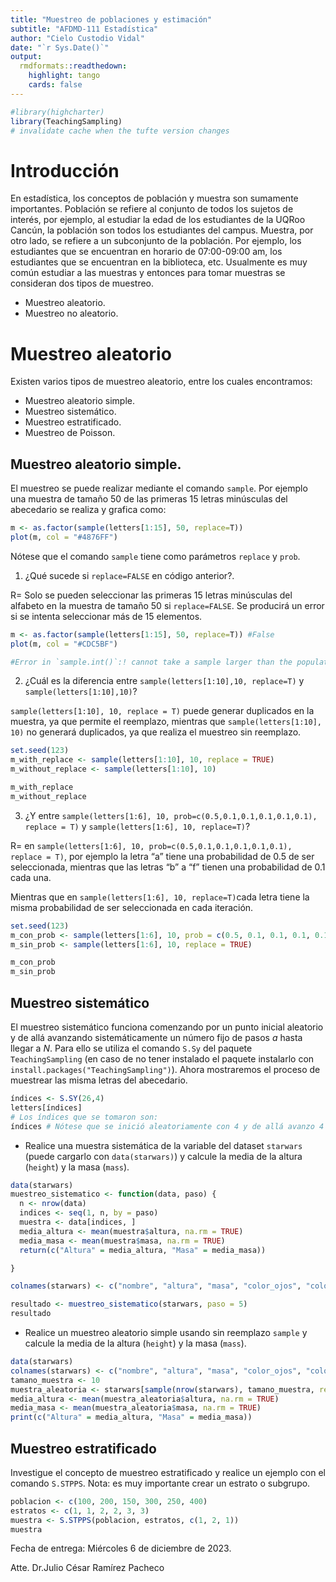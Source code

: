 ---
title: "Muestreo de poblaciones y estimación"
subtitle: "AFDMD-111 Estadística"
author: "Cielo Custodio Vidal"
date: "`r Sys.Date()`"
output:
  rmdformats::readthedown:
    highlight: tango
    cards: false
---

```{r setup, include=FALSE}
#library(highcharter)
library(TeachingSampling)
# invalidate cache when the tufte version changes
```




# Introducción

En estadística, los conceptos de población y muestra son sumamente importantes. Población se refiere al conjunto de todos los sujetos de interés, por ejemplo, al estudiar la edad de los estudiantes de la UQRoo Cancún, la población son todos los estudiantes del campus. Muestra, por otro lado, se refiere a un subconjunto de la población. Por ejemplo, los estudiantes que se encuentran en horario de 07:00-09:00 am, los estudiantes que se encuentran en la biblioteca, etc. Usualmente es muy común estudiar a las muestras y entonces para tomar muestras se consideran dos tipos de muestreo.

- Muestreo aleatorio.
- Muestreo no aleatorio.


# Muestreo aleatorio

Existen varios tipos de muestreo aleatorio, entre los cuales encontramos:

- Muestreo aleatorio simple.
- Muestreo sistemático.
- Muestreo estratificado.
- Muestreo de Poisson.

## Muestreo aleatorio simple.

El muestreo se puede realizar mediante el comando `sample`. Por ejemplo una muestra de tamaño $50$ de las primeras $15$ letras minúsculas del abecedario se realiza y grafica como:

```{r sampSR}
m <- as.factor(sample(letters[1:15], 50, replace=T))
plot(m, col = "#4876FF")
```

Nótese que el comando `sample` tiene como parámetros `replace` y `prob`. 

1. ¿Qué sucede si `replace=FALSE` en código anterior?.

R= Solo se pueden seleccionar las primeras 15 letras minúsculas del alfabeto en la muestra de tamaño 50 si `replace=FALSE`. Se producirá un error si se intenta seleccionar más de 15 elementos.

```{r}
m <- as.factor(sample(letters[1:15], 50, replace=T)) #False
plot(m, col = "#CDC5BF")

#Error in `sample.int()`:! cannot take a sample larger than the population when 'replace = FALSE'
```

2. ¿Cuál es la diferencia entre `sample(letters[1:10],10, replace=T)` y `sample(letters[1:10],10)`?

`sample(letters[1:10], 10, replace = T)` puede generar duplicados en la muestra, ya que permite el reemplazo, mientras que `sample(letters[1:10], 10)` no generará duplicados, ya que realiza el muestreo sin reemplazo.
```{r}
set.seed(123)
m_with_replace <- sample(letters[1:10], 10, replace = TRUE)
m_without_replace <- sample(letters[1:10], 10)

m_with_replace
m_without_replace
```

3. ¿Y entre `sample(letters[1:6], 10, prob=c(0.5,0.1,0.1,0.1,0.1,0.1), replace = T)` y `sample(letters[1:6], 10, replace=T)`?

R= en `sample(letters[1:6], 10, prob=c(0.5,0.1,0.1,0.1,0.1,0.1), replace = T)`, por ejemplo la letra "a" tiene una probabilidad de 0.5 de ser seleccionada, mientras que las letras "b" a "f" tienen una probabilidad de 0.1 cada una.

Mientras que en `sample(letters[1:6], 10, replace=T)`cada letra tiene la misma probabilidad de ser seleccionada en cada iteración.


```{r}
set.seed(123)
m_con_prob <- sample(letters[1:6], 10, prob = c(0.5, 0.1, 0.1, 0.1, 0.1, 0.1), replace = TRUE)
m_sin_prob <- sample(letters[1:6], 10, replace = TRUE)

m_con_prob
m_sin_prob
```


## Muestreo sistemático

El muestreo sistemático funciona comenzando por un punto inicial aleatorio y de allá avanzando sistemáticamente un número fijo de pasos $a$ hasta llegar a $N$. Para ello se utiliza el comando `S.Sy` del paquete `TeachingSampling` (en caso de no tener instalado el paquete instalarlo con `install.packages("TeachingSampling")`). Ahora mostraremos el proceso de muestrear las misma letras del abecedario.


```{r muesSys}
índices <- S.SY(26,4)
letters[índices]
# Los índices que se tomaron son:
índices # Nótese que se inició aleatoriamente con 4 y de allá avanzo 4 unidades.
```
- Realice una muestra sistemática de la variable del dataset `starwars` (puede cargarlo con `data(starwars)`) y calcule la media de la altura (`height`) y la masa (`mass`).

```{r}
data(starwars)
muestreo_sistematico <- function(data, paso) {
  n <- nrow(data)
  indices <- seq(1, n, by = paso)
  muestra <- data[indices, ]
  media_altura <- mean(muestra$altura, na.rm = TRUE)
  media_masa <- mean(muestra$masa, na.rm = TRUE)
  return(c("Altura" = media_altura, "Masa" = media_masa))

}

colnames(starwars) <- c("nombre", "altura", "masa", "color_ojos", "color_cabello")

resultado <- muestreo_sistematico(starwars, paso = 5)
resultado
```

- Realice un muestreo aleatorio simple usando sin reemplazo `sample` y calcule la media de la altura (`height`) y la masa (`mass`).
```{r}
data(starwars)
colnames(starwars) <- c("nombre", "altura", "masa", "color_ojos", "color_cabello")
tamano_muestra <- 10
muestra_aleatoria <- starwars[sample(nrow(starwars), tamano_muestra, replace = FALSE), ]
media_altura <- mean(muestra_aleatoria$altura, na.rm = TRUE)
media_masa <- mean(muestra_aleatoria$masa, na.rm = TRUE)
print(c("Altura" = media_altura, "Masa" = media_masa))
```


## Muestreo estratificado

Investigue el concepto de muestreo estratificado y realice un ejemplo con el comando `S.STPPS`. Nota: es muy importante crear un estrato o subgrupo.

```{r}
poblacion <- c(100, 200, 150, 300, 250, 400)
estratos <- c(1, 1, 2, 2, 3, 3)
muestra <- S.STPPS(poblacion, estratos, c(1, 2, 1))
muestra
```

Fecha de entrega: Miércoles 6 de diciembre de 2023.

Atte. Dr.Julio César Ramírez Pacheco

